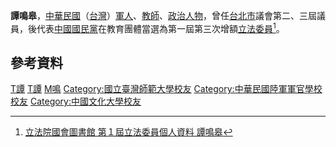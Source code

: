 {{Infobox_officeholder
| name = 譚鳴皋
| image name =
| width = 
| now = 中華民國（台灣）政治人士 
| period = 
| Sex = 男 
| Native place = 
| date of birth = 
| party = {{Kmt|19px}}
| place of birth = 
| educate = 
*國立台灣師範大學畢業
*陸軍官校廿六期畢業
*日本大東文化大學碩士
*中國文化大學博士班
| past = 
*台北市立成功中學軍訓教官
*台北市立松山國中高級工職教師
*教育部專員
*台北市議會第二、三屆議員
*中國國民黨台北市黨部評議委員
*第一屆第三次增額立法委員<br><span style="color: blue;">(1981年-1984年)</span>
}}
'''譚鳴皋'''，[[中華民國|中華民國]]（[[台灣|台灣]]）[[軍人|軍人]]、[[教師|教師]]、[[政治人物|政治人物]]，曾任[[台北市|台北市]]議會第二、三屆議員，後代表[[中國國民黨|中國國民黨]]在教育團體當選為第一屆第三次增額[[立法委員|立法委員]]<ref>[http://npl.ly.gov.tw/do/www/commissionerInfo?id=462&expireBack=01&expire=01&act=exp&keyword=&orderBy=name&nameOrder=true&eleDisOrder=false 立法院國會圖書館 第１屆立法委員個人資料 譚鳴皋]</ref>。

==參考資料==
<div class="references-small">
<references />
</div>

[[Category:第一屆立法院第三次增額立法委員|T譚]]
[[Category:中國國民黨黨員|T譚]]
[[Category:譚姓|M鳴]]
[[Category:國立臺灣師範大學校友|Category:國立臺灣師範大學校友]]
[[Category:中華民國陸軍軍官學校校友|Category:中華民國陸軍軍官學校校友]]
[[Category:中國文化大學校友|Category:中國文化大學校友]]